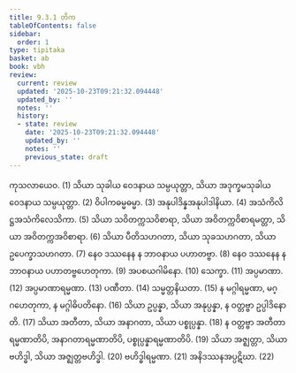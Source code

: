 ```yaml
---
title: 9.3.1 တိက
tableOfContents: false
sidebar:
  order: 1
type: tipitaka
basket: ab
book: vbh
review:
  current: review
  updated: '2025-10-23T09:21:32.094448'
  updated_by: ''
  notes: ''
  history:
  - state: review
    date: '2025-10-23T09:21:32.094448'
    updated_by: ''
    notes: ''
    previous_state: draft
---
```



<ReviewStatus review={frontmatter.review} showDetails={true} />

<HypothesisAnnotation frontmatter={frontmatter} />

<DynamicBreadcrumb />

<Division number="464" book="vbh" e="ch" v="30" p="233">

<Paragraph number="1527" book="vbh">
ကုသလာယေဝ. (1)
</Paragraph>

<Paragraph number="1528" book="vbh">
သိယာ သုခါယ ဝေဒနာယ သမ္ပယုတ္တာ, သိယာ အဒုက္ခမသုခါယ ဝေဒနာယ သမ္ပယုတ္တာ. (2)
</Paragraph>

<Paragraph number="1529" book="vbh">
ဝိပါကဓမ္မဓမ္မာ. (3)
</Paragraph>

<Paragraph number="1530" book="vbh">
အနုပါဒိန္နအနုပါဒါနိယာ. (4)
</Paragraph>

<Paragraph number="1531" book="vbh">
အသံကိလိဋ္ဌအသံကိလေသိကာ. (5)
</Paragraph>

<Paragraph number="1532" book="vbh">
သိယာ သဝိတက္ကသဝိစာရာ, သိယာ အဝိတက္ကဝိစာရမတ္တာ, သိယာ အဝိတက္ကအဝိစာရာ. (6)
</Paragraph>

<Paragraph number="1533" book="vbh">
သိယာ ပီတိသဟဂတာ, သိယာ သုခသဟဂတာ, သိယာ ဥပေက္ခာသဟဂတာ. (7)
</Paragraph>

<Paragraph number="1534" book="vbh">
နေဝ ဒဿနေန န ဘာဝနာယ ပဟာတဗ္ဗာ. (8)
</Paragraph>

<Paragraph number="1535" book="vbh">
နေဝ ဒဿနေန န ဘာဝနာယ ပဟာတဗ္ဗဟေတုကာ. (9)
</Paragraph>

<Paragraph number="1536" book="vbh">
အပစယဂါမိနော. (10)
</Paragraph>

<Paragraph number="1537" book="vbh">
သေက္ခာ. (11)
</Paragraph>

<Paragraph number="1538" book="vbh">
အပ္ပမာဏာ. (12)
</Paragraph>

<Paragraph number="1539" book="vbh">
အပ္ပမာဏာရမ္မဏာ. (13)
</Paragraph>

<Paragraph number="1540" book="vbh">
ပဏီတာ. (14)
</Paragraph>

<Paragraph number="1541" book="vbh">
သမ္မတ္တနိယတာ. (15)
</Paragraph>

<Paragraph number="1542" book="vbh">
န မဂ္ဂါရမ္မဏာ, မဂ္ဂဟေတုကာ, န မဂ္ဂါဓိပတိနော. (16)
</Paragraph>

<Paragraph number="1543" book="vbh">
သိယာ ဥပ္ပန္နာ, သိယာ အနုပ္ပန္နာ, န ဝတ္တဗ္ဗာ ဥပ္ပါဒိနောတိ. (17)
</Paragraph>

<Paragraph number="1544" book="vbh">
သိယာ အတီတာ, သိယာ အနာဂတာ, သိယာ ပစ္စုပ္ပန္နာ. (18)
</Paragraph>

<Paragraph number="1545" book="vbh">
န ဝတ္တဗ္ဗာ အတီတာရမ္မဏာတိပိ, အနာဂတာရမ္မဏာတိပိ, ပစ္စုပ္ပန္နာရမ္မဏာတိပိ. (19)
</Paragraph>

<Paragraph number="1546" book="vbh">
သိယာ အဇ္ဈတ္တာ, သိယာ ဗဟိဒ္ဓါ, သိယာ အဇ္ဈတ္တဗဟိဒ္ဓါ. (20)
</Paragraph>

<Paragraph number="1547" book="vbh">
ဗဟိဒ္ဓါရမ္မဏာ. (21)
</Paragraph>

<Paragraph number="1548" book="vbh">
အနိဒဿနအပ္ပဋိဃာ. (22)
</Paragraph>
</Division>